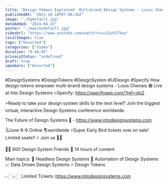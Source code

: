 ```yaml
---
title: "Design Tokens Explained  Multibrand Design Systems - Louis Chenais"
publishedAt: "2021-10-18T07:08:34Z"
image: "./hqdefault.jpg"
dateAdded: "2024-04-15"
poster: "./maxresdefault.jpg"
videoUrl: "https://www.youtube.com/watch?v=uiCGvhI7Vwo"
localImages: true
tags: ["Unsorted"]
categories: ["Video"]
duration: "0:48:45"
privacyStatus: "undefined"
draft: true
speakers: ["Unsorted"]
---
```

#DesignSystems #DesignTokens #DesignSystem #UIDesign #Specify
How design tokens empower multi-brand design systems - Louis Chenais 🟢 Live at Into Design Systems 
🔥Specify: https://specifyapp.com/?ref=ids2

⚡️Ready to take your design system skills to the next level? 
Join the biggest virtual, interactive Design Systems conference worldwide.

The Future of Design Systems 🚀 - https://www.intodesignsystems.com

🗓️June 8-9 Online 🌎worldwide
⚡️Super Early Bird tickets now on sale! Limited seats!! ⚡️
Join us 🙌🏻

👋🏻 800 Design System Friends
🎨 14 hours of content

Main topics:
🎨 Headless Design Systems
🤖 Automation of Design Systems
📈 Data Driven Design Systems
⚡️ Design Tokens

👉🏻👉🏻 Limited Tickets: https://www.intodesignsystems.com
